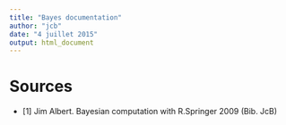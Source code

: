 ```yaml
---
title: "Bayes documentation"
author: "jcb"
date: "4 juillet 2015"
output: html_document
---
```


Sources
=======

- [1] Jim Albert. Bayesian computation with R.Springer 2009 (Bib. JcB)